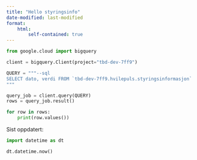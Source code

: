 ```yaml
---
title: "Hello styringsinfo"
date-modified: last-modified
format:
    html:
        self-contained: true
---
```


```python
from google.cloud import bigquery

client = bigquery.Client(project="tbd-dev-7ff9")

QUERY = """--sql
SELECT dato, verdi FROM `tbd-dev-7ff9.hvilepuls.styringsinformasjon`
"""

query_job = client.query(QUERY)
rows = query_job.result()

for row in rows:
    print(row.values())
```

Sist oppdatert:
```python
import datetime as dt

dt.datetime.now()
```